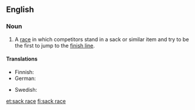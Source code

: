 ==English==

===Noun===
{{wikipedia}}
{{en-noun|head=[[sack]] [[race]]}}

# {{context|games|racing|lang=en}} A [[race]] in which competitors stand in a sack or similar item and try to be the first to jump to the [[finish line]].

====Translations====
{{trans-top|type of children's game}}
* Finnish: {{t-|fi|pussijuoksu}}
* German: {{t+|de|Sackhüpfen|n}}
{{trans-mid}}
* Swedish: {{t-|sv|säcklöpning|c}}
{{trans-bottom}}

[[et:sack race]]
[[fi:sack race]]